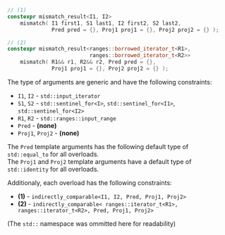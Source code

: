 ```cpp
// (1)
constexpr mismatch_result<I1, I2>
    mismatch( I1 first1, S1 last1, I2 first2, S2 last2,
              Pred pred = {}, Proj1 proj1 = {}, Proj2 proj2 = {} );

// (2)
constexpr mismatch_result<ranges::borrowed_iterator_t<R1>,
                          ranges::borrowed_iterator_t<R2>>
    mismatch( R1&& r1, R2&& r2, Pred pred = {},
              Proj1 proj1 = {}, Proj2 proj2 = {} );
```

The type of arguments are generic and have the following constraints:
- `I1`, `I2` - `std::input_iterator`
- `S1`, `S2` - `std::sentinel_for<I>`, `std::sentinel_for<I1>`, `std::sentinel_for<I2>`
- `R1`, `R2` - `std::ranges::input_range`
- `Pred` - **(none)**
- `Proj1`, `Proj2` - **(none)**

The `Pred` template arguments has the following default type of `std::equal_to` for all overloads.  
The `Proj1` and `Proj2` template arguments have a default type of `std::identity` for all overloads.

Additionaly, each overload has the following constraints:
- **(1)** - `indirectly_comparable<I1, I2, Pred, Proj1, Proj2>`
- **(2)** - `indirectly_comparable< ranges::iterator_t<R1>, ranges::iterator_t<R2>, Pred, Proj1, Proj2>`

(The `std::` namespace was ommitted here for readability)
